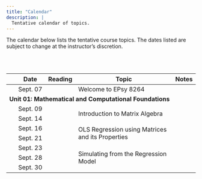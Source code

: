 ```yaml
---
title: "Calendar"
description: |
  Tentative calendar of topics.
---
```



The calendar below lists the tentative course topics. The dates listed are subject to change at the instructor's discretion.

<br /><br />


<table class="table">

<thead>
<tr>
<th style="width:5%;text-align:center"></th>
<th style="width:10%;">Date</th>
<th style="width:10%;text-align:center">Reading</th>
<th style="width:65%;">Topic</th>
<th style="width:10%;text-align:center">Notes</th>
</tr>
</thead>



<tbody>


<tr>
<td align="center" style="vertical-align:middle;">&nbsp;</td>
<td>Sept. 07</td>
<td align="center" style="vertical-align:middle;">
  <a class="my-link" href="posts/2021-08-09-message-to-students"><span class="fa fa-book"></span></a>
</td>
<td>Welcome to EPsy 8264</td>
<td align="center" style="vertical-align:middle;">&nbsp;</td>
</tr>


<!-- Unit 01: MATHEMATICS -->

<tr>
<td colspan="5"><b>Unit 01: Mathematical and Computational Foundations</b></td>
</tr>

<tr>
<td align="center" style="vertical-align:middle;">&nbsp;</td>
<td>Sept. 09</td>
<td align="center" style="vertical-align:middle;" rowspan="2">
  <a class="my-link" href="posts/2021-08-12-reading-introduction-to-matrix-algebra"><span class="fa fa-book"></span></a>
</td>
<td style="vertical-align:middle;" rowspan="2">Introduction to Matrix Algebra</td>
<td align="center" style="vertical-align:middle;" rowspan="2">
  <a class = "my-link" href="posts/2021-08-11-worksheet-introduction-to-matrix-algebra"><span class="fas fa-link"></span></a>
</td>
</tr>

<tr>
<td align="center" style="vertical-align:middle;">&nbsp;</td>
<td>Sept. 14</td>
</tr>

<tr>
<td align="center" style="vertical-align:middle;">&nbsp;</td>
<td>Sept. 16</td>
<td align="center" style="vertical-align:middle;" rowspan="2">
  <a class="my-link" href="posts/2021-08-14-reading-ols"><span class="fa fa-book"></span></a>
</td>
<td style="vertical-align:middle;" rowspan="2">OLS Regression using Matrices and its Properties</td>
<td align="center" style="vertical-align:middle;" rowspan="2">
  <a class = "my-link" href="posts/2021-09-09-notes-ols-regression"><span class="fas fa-link"></span></a>
</td>
</tr>

<tr>
<td align="center" style="vertical-align:middle;">&nbsp;</td>
<td>Sept. 21</td>
</tr>

<tr>
<td align="center" style="vertical-align:middle;">&nbsp;</td>
<td>Sept. 23</td>
<td align="center" style="vertical-align:middle;" rowspan="3">
  <a class="my-link" href="posts/2021-09-18-reading-simulating-from-the-regression-model"><span class="fa fa-book"></span></a>
</td>
<td style="vertical-align:middle;" rowspan="3">Simulating from the Regression Model</td>
<td align="center" style="vertical-align:middle;" rowspan="3">
  <a class = "my-link" href="posts/2021-09-20-notes-simulating-from-the-regression-model"><span class="fas fa-link"></span></a>
</td>
</tr>

<tr>
<td align="center" style="vertical-align:middle;">&nbsp;</td>
<td>Sept. 28</td>
</tr>

<tr>
<td align="center" style="vertical-align:middle;">&nbsp;</td>
<td>Sept. 30</td>
</tr>


<!-- Unit 02: REGRESSION DIAGNOSTICS -->


<!-- <tr> -->
<!-- <td colspan="3"><b>Unit 02: Regression Diagnostics</b></td> -->
<!-- </tr> -->

<!-- <tr> -->
<!-- <td align="center" style="vertical-align:middle;">&nbsp;</td> -->
<!-- <td>Oct. 05</td> -->
<!-- <td style="vertical-align:middle;" rowspan="2">Regression Diagnostics</td> -->
<!-- </tr> -->

<!-- <tr> -->
<!-- <td align="center" style="vertical-align:middle;">&nbsp;</td> -->
<!-- <td>Oct. 07</td> -->
<!-- </tr> -->


   

<!-- Unit 03: HETEROSKEDASTICITY-->

<!-- <tr> -->
<!-- <td colspan="3"><b>Unit 03: Tools for Dealing with Heteroskedasticity</b></td> -->
<!-- </tr> -->

<!-- <tr> -->
<!-- <td align="center" style="vertical-align:middle;">&nbsp;</td> -->
<!-- <td>Oct. 12</td> -->
<!-- <td style="vertical-align:middle;">Variance Stabilizing  Transformations</td> -->
<!-- </tr> -->

<!-- <tr> -->
<!-- <td align="center" style="vertical-align:middle;">&nbsp;</td> -->
<!-- <td>Oct. 14</td> -->
<!-- <td style="vertical-align:middle;">Weighted Least Squares (WLS) and Sandwich Estimation</td> -->
<!-- </tr> -->


<!-- Unit 04: COLLINEARITY-->


<!-- <tr> -->
<!-- <td colspan="3"><b>Unit 04: Diagnosing Collinearity and Tools for Dealing with It</b></td> -->
<!-- </tr> -->

<!-- <tr> -->
<!-- <td align="center" style="vertical-align:middle;">&nbsp;</td> -->
<!-- <td>Oct. 19</td> -->
<!-- <td style="vertical-align:middle;">Collinearity Diagnostics</td> -->
<!-- </tr> -->

<!-- <tr> -->
<!-- <td align="center" style="vertical-align:middle;">&nbsp;</td> -->
<!-- <td>Oct. 21</td> -->
<!-- <td style="vertical-align:middle;" rowspan="2">Variable Reduction</td> -->
<!-- </tr> -->

<!-- <tr> -->
<!-- <td align="center" style="vertical-align:middle;">&nbsp;</td> -->
<!-- <td>Oct. 26</td> -->
<!-- </tr> -->

<!-- <tr> -->
<!-- <td align="center" style="vertical-align:middle;">&nbsp;</td> -->
<!-- <td>Oct. 28</td> -->
<!-- <td style="vertical-align:middle;" rowspan="2">Biased Estimation and Shrinkage</td> -->
<!-- </tr> -->

<!-- <tr> -->
<!-- <td align="center" style="vertical-align:middle;">&nbsp;</td> -->
<!-- <td>Nov. 02</td> -->
<!-- </tr> -->


<!-- Unit 05: MODEL SELECTION -->


<!-- <tr> -->
<!-- <td colspan="3"><b>Unit 05: Model Selection</b></td> -->
<!-- </tr> -->

<!-- <tr> -->
<!-- <td align="center" style="vertical-align:middle;">&nbsp;</td> -->
<!-- <td>Nov. 03</td> -->
<!-- <td style="vertical-align:middle;">NO CLASS&mdash; Election Day</td> -->
<!-- </tr> -->

<!-- <tr> -->
<!-- <td align="center" style="vertical-align:middle;">&nbsp;</td> -->
<!-- <td>Nov. 04</td> -->
<!-- <td style="vertical-align:middle;" rowspan="2">Traditional Methods of Model Selection</td> -->
<!-- </tr> -->

<!-- <tr> -->
<!-- <td align="center" style="vertical-align:middle;">&nbsp;</td> -->
<!-- <td>Nov. 09</td> -->
<!-- </tr> -->

<!-- <tr> -->
<!-- <td align="center" style="vertical-align:middle;">&nbsp;</td> -->
<!-- <td>Nov. 11</td> -->
<!-- <td style="vertical-align:middle;" rowspan="2">Cross-Validation</td> -->
<!-- </tr> -->

<!-- <tr> -->
<!-- <td align="center" style="vertical-align:middle;">&nbsp;</td> -->
<!-- <td>Nov. 16</td> -->
<!-- </tr> -->


<!-- Unit 06: BOOTSTRAPPING -->

<!-- <tr> -->
<!-- <td colspan="3"><b>Unit 06: Bootstrapping</b></td> -->
<!-- </tr> -->

<!-- <tr> -->
<!-- <td align="center" style="vertical-align:middle;">&nbsp;</td> -->
<!-- <td>Nov. 18</td> -->
<!-- <td style="vertical-align:middle;" rowspan="2">Bootstrapping</td> -->
<!-- </tr> -->

<!-- <tr> -->
<!-- <td align="center" style="vertical-align:middle;">&nbsp;</td> -->
<!-- <td>Nov. 23</td> -->
<!-- </tr> -->

<!-- <tr> -->
<!-- <td align="center" style="vertical-align:middle;">&nbsp;</td> -->
<!-- <td>Nov. 25</td> -->
<!-- <td style="vertical-align:middle;">NO CLASS&mdash;Thanksgiving Break</td> -->
<!-- </tr> -->

<!-- <tr> -->
<!-- <td align="center" style="vertical-align:middle;">&nbsp;</td> -->
<!-- <td>Nov. 30</td> -->
<!-- <td style="vertical-align:middle;">Bootstrapping (cntd.)</td> -->
<!-- </tr> -->

<!-- Unit 07: PREDICTION -->

<!-- <tr> -->
<!-- <td colspan="3"><b>Unit 07: Prediction</b></td> -->
<!-- </tr> -->

<!-- <tr> -->
<!-- <td align="center" style="vertical-align:middle;">&nbsp;</td> -->
<!-- <td>Dec. 02</td> -->
<!-- <td style="vertical-align:middle;" rowspan="4">Prediction</td> -->
<!-- </tr> -->

<!-- <tr> -->
<!-- <td align="center" style="vertical-align:middle;">&nbsp;</td> -->
<!-- <td>Dec. 07</td> -->
<!-- </tr> -->

<!-- <tr> -->
<!-- <td align="center" style="vertical-align:middle;">&nbsp;</td> -->
<!-- <td>Dec. 09</td> -->
<!-- </tr> -->

<!-- <tr> -->
<!-- <td align="center" style="vertical-align:middle;">&nbsp;</td> -->
<!-- <td>Dec. 14</td> -->
<!-- </tr> -->


</tbody>
</table>






